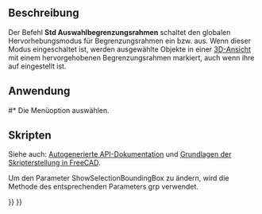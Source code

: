 <languages/>

{{Docnav/de
|[[Std_DrawStyle/de|Darstellungsart]]
|[[Std_ViewIvStereoRedGreen/de|AnsichtIvStereoRotGrün]]
|[[Std_View_Menu/de|Std Menü Ansicht]]
|IconL=Std_DrawStyle.svg
|IconR=Std_ViewIvStereoRedGreen.svg
|IconC=Freecad.svg
}}

{{GuiCommand/de
|Name=Std SelBoundingBox
|Name/de=Std Auswahlbegrenzungsrahmen
|MenuLocation=Ansicht → Begrenzungsrahmen
|Workbenches=Alle
|Version=0.19
|SeeAlso=[[Std_DrawStyle/de|Std Darstellungsart]]
}}

<span id="Description"></span>
==Beschreibung==

Der Befehl '''Std Auswahlbegrenzungsrahmen''' schaltet den globalen Hervorhebungsmodus für Begrenzungsrahmen ein bzw. aus. Wenn dieser Modus eingeschaltet ist, werden ausgewählte Objekte in einer [[3D_View/de|3D-Ansicht]] mit einem hervorgehobenen Begrenzungsrahmen markiert, auch wenn ihre {{PropertyView/de|Selection Style}} auf {{Value|Shape}} eingestellt ist.

<span id="Usage"></span>
==Anwendung==

#* Die Menüoption {{MenuCommand|Ansicht → [[Image:Std_SelBoundingBox.svg|16px]] Begrenzungsrahmen}} auswählen.

<span id="Scripting"></span>
==Skripten==

Siehe auch: [https://freecad.github.io/SourceDoc/ Autogenerierte API-Dokumentation] und [[FreeCAD_Scripting_Basics/de|Grundlagen der Skripterstellung in FreeCAD]].

Um den Parameter ShowSelectionBoundingBox zu ändern, wird die Methode {{incode|SetBool}} des entsprechenden Parameters grp verwendet.

{{Code|code=
import FreeCAD, FreeCADGui

grp = FreeCAD.ParamGet("User parameter:BaseApp/Preferences/View")
if grp.GetBool("ShowSelectionBoundingBox"):
    grp.SetBool("ShowSelectionBoundingBox", False)
else:
    grp.SetBool("ShowSelectionBoundingBox", True)

FreeCADGui.updateCommands()
}}


{{Docnav/de
|[[Std_DrawStyle/de|Darstellungsart]]
|[[Std_ViewIvStereoRedGreen/de|AnsichtIvStereoRotGrün]]
|[[Std_View_Menu/de|Std Menü Ansicht]]
|IconL=Std_DrawStyle.svg
|IconR=Std_ViewIvStereoRedGreen.svg
|IconC=Freecad.svg
}}

{{Std_Base_navi{{#translation:}}}}
{{Userdocnavi{{#translation:}}}}